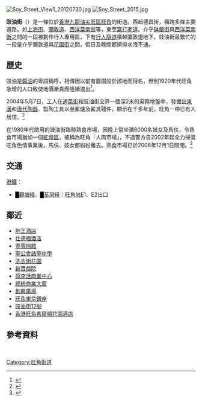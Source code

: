 {{Infobox Hong Kong Road
|中文街道名稱= 豉油街
|英文街道名稱= Soy Street
|圖片= File:Soy Street Pedisterian Walkway 201207.jpg 
|圖片說明=  豉油街行人專區
|圖片寬度= 
|圖片2= 
|圖片說明2= 
|圖片寬度2= 
|隸屬幹線=
|總長度=720m
|車速限制=
|行車線數量= 
|所在地區= [[九龍|九龍]][[油尖旺區|油尖旺區]][[旺角|旺角]]
|起點= [[德昌街|德昌街]]/[[渡船街（香港）|渡船街]]  
|終點= [[染布房街|染布房街]]
|道路命名日期= 
|行人專用區=[[砵蘭街|砵蘭街]]至[[西洋菜南街|西洋菜南街]]
|命名文件=
|道路動工日期=
|道路興建計劃=
|道路舊名資料=
|通車日期=
|收費=
}}
[[File:Soy_Street_View1_20120730.jpg|thumb]]
[[File:Soy_Street_2015.jpg|thumb]]

'''豉油街'''（{{lang-en|Soy Street}}）是一條位於[[香港|香港]][[九龍|九龍]][[油尖旺區|油尖旺區]][[旺角|旺角]]的街道。西起德昌街，橫跨多條主要道路，如[[上海街|上海街]]、[[彌敦道|彌敦道]]、[[西洋菜南街|西洋菜南街]]等，東至[[窩打老道|窩打老道]]。介乎[[砵蘭街|砵蘭街]]與[[西洋菜南街|西洋菜南街]]之間的一段被劃作行人專用區，下有[[行人隧道|行人隧道]]橫越彌敦道地下。豉油街最繁忙的一段是介乎彌敦道與[[花園街|花園街]]之間，假日及晚間都擠得水洩不通。

==歷史==
豉油是[[醬油|醬油]]的粵語稱呼，相傳因以前有醬園設於該地而得名，但到1920年代旺角急增的人口致使地價漸貴而陸續遷出<ref>{{Cite web|url=https://www.archicentre.hk/skypost/da6fh25rj67hxfsddtby6glzglshf7|title=旺角原稱「芒角」|accessdate=2019-05-17|author=陳晧忠|date=2017-11-03|publisher=香港建築中心|archive-date=2019-05-17|archive-url=https://web.archive.org/web/20190517044549/https://www.archicentre.hk/skypost/da6fh25rj67hxfsddtby6glzglshf7|dead-url=no}}</ref>。

2004年5月7日，工人在[[通菜街|通菜街]]和豉油街交界一個深2米的渠務地盤中，發掘出[[東漢|東漢]]和[[唐代|唐代]][[陶器|陶器]]、製陶工具以至窰爐及窰具殘件，顯示在千多年前，旺角一帶已有人居住。<ref>{{Cite web |url=http://www.amo.gov.hk/b5/news_200405112.php |title=古物及古蹟辦事處：旺角渠務地盤發現的文物 |accessdate=2014-01-05 |archive-date=2014-01-05 |archive-url=https://web.archive.org/web/20140105084245/http://www.amo.gov.hk/b5/news_200405112.php |dead-url=yes }}</ref>

在1980年代啟用的豉油街臨時熟食市場，因晚上常坐滿6000名妓女及馬伕，令熟食市場猶如一個[[紅燈區|紅燈區]]，被稱為旺角「人肉市場」，不過警方自2002年起全力掃蕩旺角色情事業後，馬伕、妓女都紛紛離去。熟食市場已於2006年12月1日關閉。<ref>{{cite news|author1=關英傑|title=豉油街臨時熟食市場今晨關閉 旺角人肉市場消亡|url=http://hk.apple.nextmedia.com/news/art/20061201/6577976|accessdate=2017-05-25|publisher=蘋果日報|date=2006-12-01|archive-date=2017-06-03|archive-url=https://web.archive.org/web/20170603213812/http://hk.apple.nextmedia.com/news/art/20061201/6577976|dead-url=no}}</ref>

==交通==
;[[港鐵|港鐵]]：
*<font color="{{觀塘綫色彩}}">█</font>[[觀塘綫|觀塘綫]]、<font color="{{荃灣綫色彩}}">█</font>[[荃灣綫|荃灣綫]]：[[旺角站|旺角站]]E1、E2出口

==鄰近==
* [[地王酒店|地王酒店]]
* [[仕德福酒店|仕德福酒店]]
* [[壹零捌館|壹零捌館]]
* [[聖公會諸聖中學|聖公會諸聖中學]]
* [[洗衣街花園|洗衣街花園]]
* [[新寶戲院|新寶戲院]]
* [[荷李活商業中心_(旺角)|荷李活商業中心]]
* [[總統商業大廈|總統商業大廈]]
* [[創興廣場|創興廣場]]
* [[旺角|旺角]][[東京銀座|東京銀座]]
* [[豉油街12號|豉油街12號]]
* [[香港旺角希爾頓花園酒店|香港旺角希爾頓花園酒店]]

== 參考資料 ==
{{commonscat|Soy Street}}
{{reflist}}

<br>

[[Category:旺角街道|Category:旺角街道]]